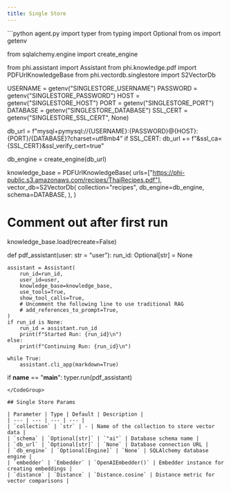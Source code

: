 ```yaml
---
title: Single Store
---
```


<CodeGroup>
```python agent.py
import typer
from typing import Optional
from os import getenv

from sqlalchemy.engine import create_engine

from phi.assistant import Assistant
from phi.knowledge.pdf import PDFUrlKnowledgeBase
from phi.vectordb.singlestore import S2VectorDb

USERNAME = getenv("SINGLESTORE_USERNAME")
PASSWORD = getenv("SINGLESTORE_PASSWORD")
HOST = getenv("SINGLESTORE_HOST")
PORT = getenv("SINGLESTORE_PORT")
DATABASE = getenv("SINGLESTORE_DATABASE")
SSL_CERT = getenv("SINGLESTORE_SSL_CERT", None)

db_url = f"mysql+pymysql://{USERNAME}:{PASSWORD}@{HOST}:{PORT}/{DATABASE}?charset=utf8mb4"
if SSL_CERT:
    db_url += f"&ssl_ca={SSL_CERT}&ssl_verify_cert=true"

db_engine = create_engine(db_url)

knowledge_base = PDFUrlKnowledgeBase(
    urls=["https://phi-public.s3.amazonaws.com/recipes/ThaiRecipes.pdf"],
    vector_db=S2VectorDb(
        collection="recipes",
        db_engine=db_engine,
        schema=DATABASE,
    ),
)

# Comment out after first run
knowledge_base.load(recreate=False)


def pdf_assistant(user: str = "user"):
    run_id: Optional[str] = None

    assistant = Assistant(
        run_id=run_id,
        user_id=user,
        knowledge_base=knowledge_base,
        use_tools=True,
        show_tool_calls=True,
        # Uncomment the following line to use traditional RAG
        # add_references_to_prompt=True,
    )
    if run_id is None:
        run_id = assistant.run_id
        print(f"Started Run: {run_id}\n")
    else:
        print(f"Continuing Run: {run_id}\n")

    while True:
        assistant.cli_app(markdown=True)


if __name__ == "__main__":
    typer.run(pdf_assistant)

```
</CodeGroup>

## Single Store Params

| Parameter | Type | Default | Description |
| --- | --- | --- | --- |
| `collection` | `str` | - | Name of the collection to store vector data |
| `schema` | `Optional[str]` | `"ai"` | Database schema name |
| `db_url` | `Optional[str]` | `None` | Database connection URL |
| `db_engine` | `Optional[Engine]` | `None` | SQLAlchemy database engine |
| `embedder` | `Embedder` | `OpenAIEmbedder()` | Embedder instance for creating embeddings |
| `distance` | `Distance` | `Distance.cosine` | Distance metric for vector comparisons |
